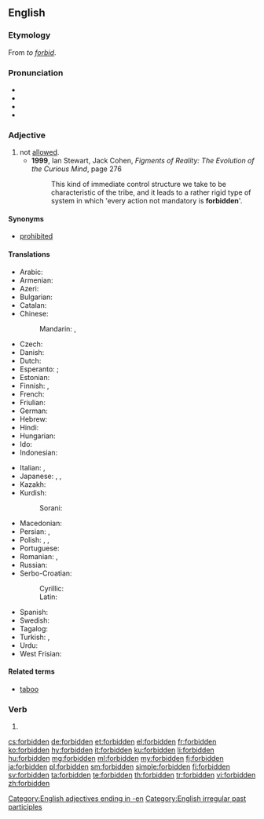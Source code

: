 ==English==
{{wikipedia}}

===Etymology===
From ''to [[forbid]]''.

===Pronunciation===
* {{IPA|/fɝˈbɪdən/|lang=en}}
* {{audio|En-uk-forbidden.ogg|Audio (UK)|lang=en}}
* {{rhymes|ɪdən|lang=en}}
* {{audio|En-us-forbidden.ogg|Audio, US|lang=en}}

===Adjective===
{{en-adj}}

# not [[allowed]].
#* '''1999''', Ian Stewart, Jack Cohen, ''Figments of Reality: The Evolution of the Curious Mind'', page 276
#*: This kind of immediate control structure we take to be characteristic of the tribe, and it leads to a rather rigid type of system in which 'every action not mandatory is '''forbidden''''.

====Synonyms====
* [[prohibited]]

====Translations====
{{trans-top|not allowed}}
* Arabic: {{t|ar|مَمْنُوع}}
* Armenian: {{t+|hy|արգելված}}
* Azeri: {{t|az|qadağan}}
* Bulgarian: {{t+|bg|забранен|sc=Cyrl}}
* Catalan: {{t|ca|prohibit|m}}
* Chinese:
*: Mandarin: {{t+|cmn|被禁止|tr=bèi jìnzhǐ|sc=Hani}}, {{t+|cmn|禁止|tr=jìnzhǐ|sc=Hani}}
* Czech: {{t+|cs|zakázaný}}
* Danish: {{t|da|forbudt}}
* Dutch: {{t+|nl|verboden}}
* Esperanto: {{t|eo|malpermesa}}; {{t|eo|malpermesita}}
* Estonian: {{t|et|keelatud}}
* Finnish: {{t+|fi|kielletty}}, {{t+|fi|laiton}}
* French: {{t+|fr|interdit}}
* Friulian: {{t|fur|improibît}}
* German: {{t+|de|verboten}}
* Hebrew: {{t|he|אסור|tr=asur }}
* Hindi: {{t|hi|मना|tr=manā|sc=Deva}}
* Hungarian: {{t+|hu|tilos}}
* Ido: {{t|io|interdiktita}}
* Indonesian: {{t+|id|dilarang}}
{{trans-mid}}
* Italian: {{t+|it|vietato}}, {{t+|it|proibito}}
* Japanese: {{t|ja|禁じる|alt=禁じられた|tr=kinjirareta}}, {{t+|ja|禁止|alt=禁止された|tr=kinshi sareta}}, {{t|ja|禁断|alt=禁断の|tr=kindan no}}
* Kazakh: {{t|kk|тыйылған|sc=Cyrl}}
* Kurdish:
*: Sorani: {{t+|ku|قه‌ده‌غه‌|tr=qadagha|sc=ku-Arab}}
* Macedonian: {{t|mk|забранет|tr=zabranet|sc=Cyrl}}
* Persian: {{t+|fa|ممنوعه|sc=fa-Arab}}, {{t+|fa|ممنوع|tr=memnu|sc=fa-Arab}}
* Polish: {{t|pl|zabroniony|m}}, {{t+|pl|zakazany|m}}, {{t|pl|wzbroniony|m}}
* Portuguese: {{t+|pt|proibido}}
* Romanian: {{t+|ro|interzis}}, {{t|ro|nepermis|m}}
* Russian: {{t+|ru|запрещённый}}
* Serbo-Croatian:
*: Cyrillic: {{t|sh|забрањен|m|sc=Cyrl}}
*: Latin: {{t|sh|zabranjen|m}}
* Spanish: {{t+|es|prohibido|m}}
* Swedish: {{t+|sv|förbjuden}}
* Tagalog: {{t|tl|ahat}}
* Turkish: {{t+|tr|yasak}}, {{t+|tr|kadağa}}
* Urdu: {{t|ur|منع|tr=manā|sc=ur-Arab}}
* West Frisian: {{t|fy|ferbean}}
{{trans-bottom}}

====Related terms====
* [[taboo]]

===Verb===
{{head|en|past participle}}

# {{past participle of|forbid|lang=en|nocat=1}}

[[Category:English adjectives ending in -en]]
[[Category:English irregular past participles]]

[[cs:forbidden]]
[[de:forbidden]]
[[et:forbidden]]
[[el:forbidden]]
[[fr:forbidden]]
[[ko:forbidden]]
[[hy:forbidden]]
[[it:forbidden]]
[[ku:forbidden]]
[[li:forbidden]]
[[hu:forbidden]]
[[mg:forbidden]]
[[ml:forbidden]]
[[my:forbidden]]
[[fj:forbidden]]
[[ja:forbidden]]
[[pl:forbidden]]
[[sm:forbidden]]
[[simple:forbidden]]
[[fi:forbidden]]
[[sv:forbidden]]
[[ta:forbidden]]
[[te:forbidden]]
[[th:forbidden]]
[[tr:forbidden]]
[[vi:forbidden]]
[[zh:forbidden]]